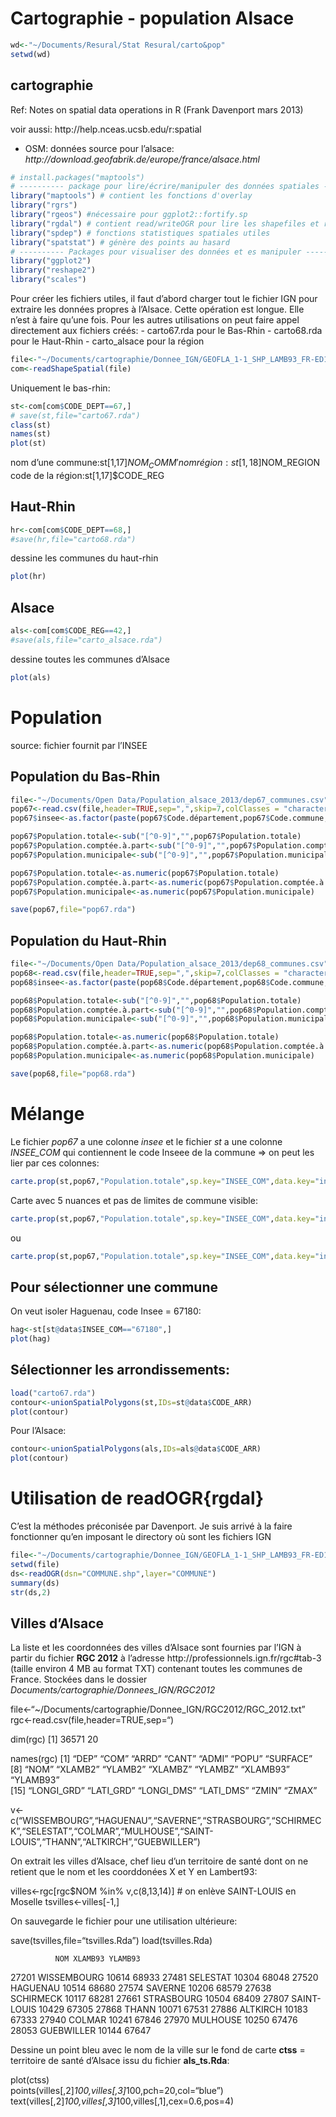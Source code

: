 Cartographie - population Alsace
========================================================
```r
wd<-"~/Documents/Resural/Stat Resural/carto&pop"
setwd(wd)
```

cartographie
------------
Ref: Notes on spatial data operations in R (Frank Davenport mars 2013)

voir aussi: http://help.nceas.ucsb.edu/r:spatial

- OSM: données source pour l'alsace: *http://download.geofabrik.de/europe/france/alsace.html*

```r
# install.packages("maptools")
# ---------- package pour lire/écrire/manipuler des données spatiales -----------------------
library("maptools") # contient les fonctions d'overlay
library("rgrs")
library("rgeos") #nécessaire pour ggplot2::fortify.sp
library("rgdal") # contient read/writeOGR pour lire les shapefiles et read/writeRGDAL pour lire les raster
library("spdep") # fonctions statistiques spatiales utiles
library("spatstat") # génère des points au hasard
# ---------- Packages pour visualiser des données et es manipuler ----------------------------
library("ggplot2")
library("reshape2")
library("scales")
```
Pour créer les fichiers utiles, il faut d'abord charger tout le fichier IGN pour extraire les données propres à l'Alsace. Cette opération est longue. Elle n'est à faire qu'une fois. Pour les autres utilisations on peut faire appel directement aux fichiers créés:
- carto67.rda pour le Bas-Rhin
- carto68.rda pour le Haut-Rhin
- carto_alsace pour la région
```r
file<-"~/Documents/cartographie/Donnee_IGN/GEOFLA_1-1_SHP_LAMB93_FR-ED111/COMMUNES/COMMUNE.SHP"
com<-readShapeSpatial(file)
```
Uniquement le bas-rhin:
```r
st<-com[com$CODE_DEPT==67,]
# save(st,file="carto67.rda")
class(st)
names(st)
plot(st)
```
nom d'une commune:st[1,17]$NOM_COMM'
nom région: st[1,18]$NOM_REGION
code de la région:st[1,17]$CODE_REG

Haut-Rhin
---------
```r
hr<-com[com$CODE_DEPT==68,]
#save(hr,file="carto68.rda")
```
dessine les communes  du haut-rhin
```r
plot(hr)
```



Alsace
------
```r
als<-com[com$CODE_REG==42,]
#save(als,file="carto_alsace.rda")
```
dessine toutes les communes d'Alsace
```r
plot(als)
```



Population
==========
source: fichier fournit par l'INSEE

Population du Bas-Rhin
-----------------------
```r
file<-"~/Documents/Open Data/Population_alsace_2013/dep67_communes.csv"
pop67<-read.csv(file,header=TRUE,sep=",",skip=7,colClasses = "character")
pop67$insee<-as.factor(paste(pop67$Code.département,pop67$Code.commune,sep=""))

pop67$Population.totale<-sub("[^0-9]","",pop67$Population.totale)
pop67$Population.comptée.à.part<-sub("[^0-9]","",pop67$Population.comptée.à.part)
pop67$Population.municipale<-sub("[^0-9]","",pop67$Population.municipale)

pop67$Population.totale<-as.numeric(pop67$Population.totale)
pop67$Population.comptée.à.part<-as.numeric(pop67$Population.comptée.à.part)
pop67$Population.municipale<-as.numeric(pop67$Population.municipale)

save(pop67,file="pop67.rda")
```
Population du Haut-Rhin
-----------------------
```r
file<-"~/Documents/Open Data/Population_alsace_2013/dep68_communes.csv"
pop68<-read.csv(file,header=TRUE,sep=",",skip=7,colClasses = "character")
pop68$insee<-as.factor(paste(pop68$Code.département,pop68$Code.commune,sep=""))

pop68$Population.totale<-sub("[^0-9]","",pop68$Population.totale)
pop68$Population.comptée.à.part<-sub("[^0-9]","",pop68$Population.comptée.à.part)
pop68$Population.municipale<-sub("[^0-9]","",pop68$Population.municipale)

pop68$Population.totale<-as.numeric(pop68$Population.totale)
pop68$Population.comptée.à.part<-as.numeric(pop68$Population.comptée.à.part)
pop68$Population.municipale<-as.numeric(pop68$Population.municipale)

save(pop68,file="pop68.rda")
```

Mélange
=======
Le fichier *pop67* a une colonne *insee* et le fichier *st* a une colonne *INSEE_COM* qui contiennent le code Inseee de la commune => on peut les lier par ces colonnes:
```r
carte.prop(st,pop67,"Population.totale",sp.key="INSEE_COM",data.key="insee")
```
Carte avec 5 nuances et pas de limites de commune visible:
```r
carte.prop(st,pop67,"Population.totale",sp.key="INSEE_COM",data.key="insee",at=c(1000,5000,10000,20000,30000),lty="blank")
```
ou
```r
carte.prop(st,pop67,"Population.totale",sp.key="INSEE_COM",data.key="insee",at=c(1000,5000,10000,20000,30000),lty="blank",cex=0.5,main="population du bas-Rhin (2012)",sub="(recensement 2010)")
```
Pour sélectionner une commune
-----------------------------
On veut isoler Haguenau, code Insee = 67180:
```r
hag<-st[st@data$INSEE_COM=="67180",]
plot(hag)
```
Sélectionner les arrondissements:
---------------------------------
```r
load("carto67.rda")
contour<-unionSpatialPolygons(st,IDs=st@data$CODE_ARR)
plot(contour)
```
Pour l'Alsace:
```r
contour<-unionSpatialPolygons(als,IDs=als@data$CODE_ARR)
plot(contour)
```
Utilisation de readOGR{rgdal}
=============================
C'est la méthodes préconisée par Davenport. Je suis arrivé à la faire fonctionner qu'en imposant le directory où sont les fichiers IGN
```r
file<-"~/Documents/cartographie/Donnee_IGN/GEOFLA_1-1_SHP_LAMB93_FR-ED111/COMMUNES"
setwd(file)
ds<-readOGR(dsn="COMMUNE.shp",layer="COMMUNE")
summary(ds)
str(ds,2)
```
Villes d'Alsace
---------------
La liste et les coordonnées des villes d'Alsace sont fournies par l'IGN à partir du fichier **RGC 2012** à l'adresse http://professionnels.ign.fr/rgc#tab-3 (taille environ 4 MB au format TXT) contenant toutes les communes de France. Stockées dans le dossier *Documents/cartographie/Donnees_IGN/RGC2012*

file<-"~/Documents/cartographie/Donnee_IGN/RGC2012/RGC_2012.txt"
rgc<-read.csv(file,header=TRUE,sep="\t")

dim(rgc)
[1] 36571    20

names(rgc)
[1] "DEP"       "COM"       "ARRD"      "CANT"      "ADMI"      "POPU"      "SURFACE"  
 [8] "NOM"       "XLAMB2"    "YLAMB2"    "XLAMBZ"    "YLAMBZ"    "XLAMB93"   "YLAMB93"  
[15] "LONGI_GRD" "LATI_GRD"  "LONGI_DMS" "LATI_DMS"  "ZMIN"      "ZMAX"   

v<-c("WISSEMBOURG","HAGUENAU","SAVERNE","STRASBOURG","SCHIRMECK","SELESTAT","COLMAR","MULHOUSE","SAINT-LOUIS","THANN","ALTKIRCH","GUEBWILLER")

On extrait les villes d'Alsace, chef lieu d'un territoire de santé dont on ne retient que le nom et les coorddonées X et Y en Lambert93:

villes<-rgc[rgc$NOM %in% v,c(8,13,14)]
# on enlève SAINT-LOUIS en Moselle
tsvilles<-villes[-1,]

On sauvegarde le fichier pour une utilisation ultérieure:

save(tsvilles,file="tsvilles.Rda")
load(tsvilles.Rda)

              NOM XLAMB93 YLAMB93
27201 WISSEMBOURG   10614   68933
27481    SELESTAT   10304   68048
27520    HAGUENAU   10514   68680
27574     SAVERNE   10206   68579
27638   SCHIRMECK   10117   68281
27661  STRASBOURG   10504   68409
27807 SAINT-LOUIS   10429   67305
27868       THANN   10071   67531
27886    ALTKIRCH   10183   67333
27940      COLMAR   10241   67846
27970    MULHOUSE   10250   67476
28053  GUEBWILLER   10144   67647


Dessine un point bleu avec le nom de la ville sur le fond de carte **ctss** = territoire de santé d'Alsace issu du fichier **als_ts.Rda**:

plot(ctss)  
points(villes[,2]*100,villes[,3]*100,pch=20,col="blue")  
text(villes[,2]*100,villes[,3]*100,villes[,1],cex=0.6,pos=4)  


